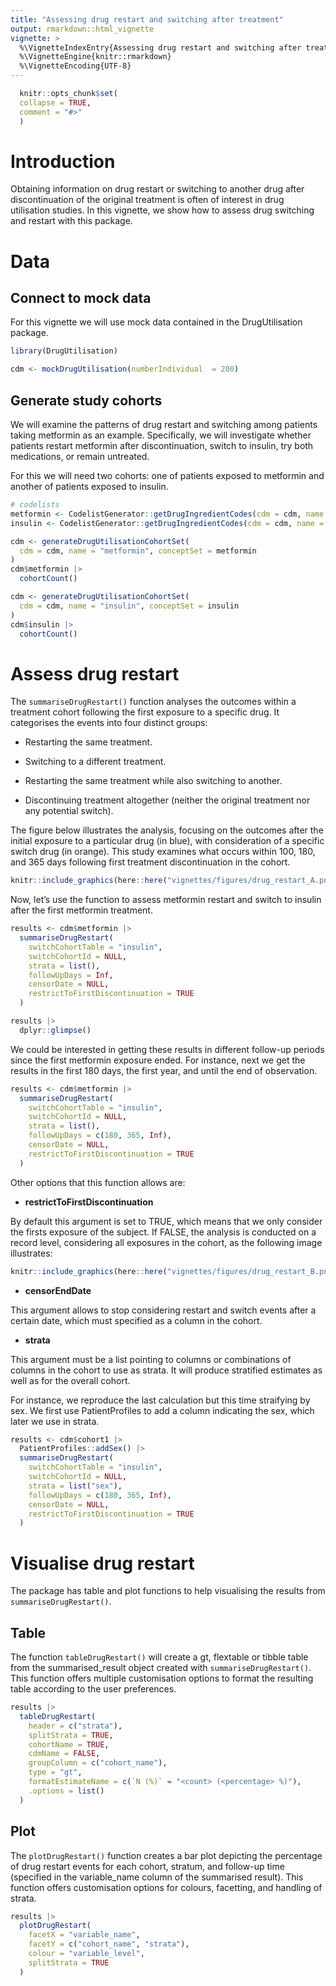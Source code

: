 ```yaml
---
title: "Assessing drug restart and switching after treatment"
output: rmarkdown::html_vignette
vignette: >
  %\VignetteIndexEntry{Assessing drug restart and switching after treatment}
  %\VignetteEngine{knitr::rmarkdown}
  %\VignetteEncoding{UTF-8}
---
```

  
```r
  knitr::opts_chunk$set(
  collapse = TRUE,
  comment = "#>"
  )
```
  
# Introduction
  
Obtaining information on drug restart or switching to another drug after discontinuation of the original treatment is often of interest in drug utilisation studies. In this vignette, we show how to assess drug switching and restart with this package.
  
# Data
  
## Connect to mock data
  
For this vignette we will use mock data contained in the DrugUtilisation package. 
  
```r
library(DrugUtilisation)

cdm <- mockDrugUtilisation(numberIndividual  = 200)
```

## Generate study cohorts

We will examine the patterns of drug restart and switching among patients taking metformin as an example. Specifically, we will investigate whether patients restart metformin after discontinuation, switch to insulin, try both medications, or remain untreated.

For this we will need two cohorts: one of patients exposed to metformin and another of patients exposed to insulin. 


```r
# codelists
metformin <- CodelistGenerator::getDrugIngredientCodes(cdm = cdm, name = "metformin")
insulin <- CodelistGenerator::getDrugIngredientCodes(cdm = cdm, name = "insulin detemir")

cdm <- generateDrugUtilisationCohortSet(
  cdm = cdm, name = "metformin", conceptSet = metformin
)
cdm$metformin |> 
  cohortCount()

cdm <- generateDrugUtilisationCohortSet(
  cdm = cdm, name = "insulin", conceptSet = insulin
)
cdm$insulin |> 
  cohortCount()
```

# Assess drug restart

The `summariseDrugRestart()` function analyses the outcomes within a treatment cohort following the first exposure to a specific drug. It categorises the events into four distinct groups:

- Restarting the same treatment.

- Switching to a different treatment.

- Restarting the same treatment while also switching to another.

- Discontinuing treatment altogether (neither the original treatment nor any potential switch).

The figure below illustrates the analysis, focusing on the outcomes after the initial exposure to a particular drug (in blue), with consideration of a specific switch drug (in orange). This study examines what occurs within 100, 180, and 365 days following first treatment discontinuation in the cohort.

```r
knitr::include_graphics(here::here("vignettes/figures/drug_restart_A.png"))
```

Now, let's use the function to assess metformin restart and switch to insulin after the first metformin treatment.

```r
results <- cdm$metformin |>
  summariseDrugRestart(
    switchCohortTable = "insulin",
    switchCohortId = NULL,
    strata = list(),
    followUpDays = Inf,
    censorDate = NULL,
    restrictToFirstDiscontinuation = TRUE
  )

results |> 
  dplyr::glimpse()
```

We could be interested in getting these results in different follow-up periods since the first metformin exposure ended. For instance, next we get the results in the first 180 days, the first year, and until the end of observation.

```r
results <- cdm$metformin |>
  summariseDrugRestart(
    switchCohortTable = "insulin",
    switchCohortId = NULL,
    strata = list(),
    followUpDays = c(180, 365, Inf),
    censorDate = NULL,
    restrictToFirstDiscontinuation = TRUE
  )
```

Other options that this function allows are:

- **restrictToFirstDiscontinuation**

By default this argument is set to TRUE, which means that we only consider the firsts exposure of the subject. If FALSE, the analysis is conducted on a record level, considering all exposures in the cohort, as the following image illustrates:

```r
knitr::include_graphics(here::here("vignettes/figures/drug_restart_B.png"))
```

- **censorEndDate**

This argument allows to stop considering restart and switch events after a certain date, which must specified as a column in the cohort.

- **strata**

This argument must be a list pointing to columns or combinations of columns in the cohort to use as strata. It will produce stratified estimates as well as for the overall cohort.

For instance, we reproduce the last calculation but this time straifying by sex. We first use PatientProfiles to add a column indicating the sex, which later we use in strata.

```r
results <- cdm$cohort1 |>
  PatientProfiles::addSex() |>
  summariseDrugRestart(
    switchCohortTable = "insulin",
    switchCohortId = NULL,
    strata = list("sex"),
    followUpDays = c(180, 365, Inf),
    censorDate = NULL,
    restrictToFirstDiscontinuation = TRUE
  )
```

# Visualise drug restart

The package has table and plot functions to help visualising the results from `summariseDrugRestart()`.

## Table

The function `tableDrugRestart()` will create a gt, flextable or tibble table from the summarised_result object created with `summariseDrugRestart()`. This function offers multiple customisation options to format the resulting table according to the user preferences.

```r
results |>
  tableDrugRestart(
    header = c("strata"),
    splitStrata = TRUE,
    cohortName = TRUE,
    cdmName = FALSE,
    groupColumn = c("cohort_name"),
    type = "gt",
    formatEstimateName = c(`N (%)` = "<count> (<percentage> %)"),
    .options = list()
  )
```

## Plot

The `plotDrugRestart()` function creates a bar plot depicting the percentage of drug restart events for each cohort, stratum, and follow-up time (specified in the variable_name column of the summarised result). This function offers customisation options for colours, facetting, and handling of strata.

```r
results |>
  plotDrugRestart(
    facetX = "variable_name",
    facetY = c("cohort_name", "strata"),
    colour = "variable_level",
    splitStrata = TRUE
  )
```
